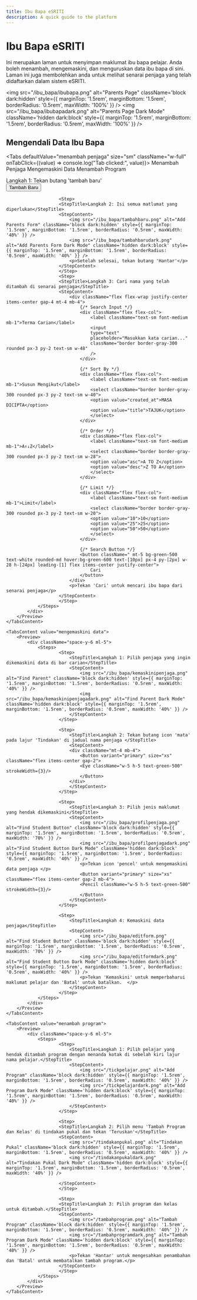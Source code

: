 ```yaml
---
title: Ibu Bapa eSRITI 
description: A quick guide to the platform
---
```


# Ibu Bapa eSRITI

Ini merupakan laman untuk menyimpan maklumat ibu bapa pelajar. Anda boleh menambah, mengemaskini, dan menguruskan data ibu bapa di sini. Laman ini juga membolehkan anda untuk melihat senarai penjaga yang telah didaftarkan dalam sistem eSRITI.

<img src="/ibu_bapa/ibubapa.png" alt="Parents Page" className='block dark:hidden' style={{ marginTop: '1.5rem', marginBottom: '1.5rem', borderRadius: '0.5rem', maxWidth: '100%' }} />
<img src="/ibu_bapa/ibubapadark.png" alt="Parents Page Dark Mode" className='hidden dark:block' style={{ marginTop: '1.5rem', marginBottom: '1.5rem', borderRadius: '0.5rem', maxWidth: '100%' }} />


## Mengendali Data Ibu Bapa

<Tabs defaultValue="menambah penjaga" size="sm" className="w-full" onTabClick={(value) => console.log("Tab clicked:", value)}>
  <TabsList className="grid grid-cols-2 sm:grid-cols-4 w-full gap-5 text-center">
    <Tab value="menambah penjaga" className="min-w-0 truncate">Menambah Penjaga</Tab>
    <Tab value="mengemaskini data" className="min-w-0 truncate">Mengemaskini Data</Tab>
    <Tab value="menambah program" className="min-w-0 truncate">Menambah Program</Tab>
   </TabsList>
    <TabsContent value="menambah penjaga">
        <Preview>
            <div className="space-y-6 ml-5"> 
                <Steps>
                        <Step>
                            <StepTitle>Langkah 1: Tekan butang 'tambah baru'</StepTitle>
                            <StepContent>
                            <div className="mt-4 mb-4">
                                <Button variant="primary" size="xs" className="flex items-center gap-2">
                                <Plus className="w-3 h-3" />
                                Tambah Baru
                                </Button>
                            </div>
                            </StepContent>
                        </Step>

                        <Step>
                        <StepTitle>Langkah 2: Isi semua matlumat yang diperlukan</StepTitle>
                        <StepContent>
                            <img src="/ibu_bapa/tambahbaru.png" alt="Add Parents Form" className='block dark:hidden' style={{ marginTop: '1.5rem', marginBottom: '1.5rem', borderRadius: '0.5rem', maxWidth: '40%' }} />
                            <img src="/ibu_bapa/tambahbarudark.png" alt="Add Parents Form Dark Mode" className='hidden dark:block' style={{ marginTop: '1.5rem', marginBottom: '1.5rem', borderRadius: '0.5rem', maxWidth: '40%' }} />
                            <p>Setelah selesai, tekan butang 'Hantar'</p>
                        </StepContent>
                        </Step>
                        <Step>
                        <StepTitle>Langkah 3: Cari nama yang telah ditambah di senarai penjaga</StepTitle>
                        <StepContent>
                            <div className="flex flex-wrap justify-center items-center gap-4 mt-4 mb-4">
                                {/* Search Input */}
                                <div className="flex flex-col">
                                    <label className="text-sm font-medium mb-1">Terma Carian</label>
                                    <input
                                    type="text"
                                    placeholder="Masukkan kata carian..."
                                    className="border border-gray-300 rounded px-3 py-2 text-sm w-48"
                                    />
                                </div>

                                {/* Sort By */}
                                <div className="flex flex-col">
                                    <label className="text-sm font-medium mb-1">Susun Mengikut</label>
                                    <select className="border border-gray-300 rounded px-3 py-2 text-sm w-40">
                                    <option value="created_at">MASA DICIPTA</option>
                                    <option value="title">TAJUK</option>
                                    </select>
                                </div>

                                {/* Order */}
                                <div className="flex flex-col">
                                    <label className="text-sm font-medium mb-1">A↑↓Z</label>
                                    <select className="border border-gray-300 rounded px-3 py-2 text-sm w-28">
                                    <option value="asc">A TO Z</option>
                                    <option value="desc">Z TO A</option>
                                    </select>
                                </div>

                                {/* Limit */}
                                <div className="flex flex-col">
                                    <label className="text-sm font-medium mb-1">Limit</label>
                                    <select className="border border-gray-300 rounded px-3 py-2 text-sm w-20">
                                    <option value="10">10</option>
                                    <option value="25">25</option>
                                    <option value="50">50</option>
                                    </select>
                                </div>

                                {/* Search Button */}
                                <button className=" mt-5 bg-green-500 text-white rounded-md hover:bg-green-600 text-[10px] px-4 py-[2px] w-28 h-[24px] leading-[1] flex items-center justify-center">
                                    Cari
                                </button>
                            </div>
                            <p>Tekan 'Cari' untuk mencari ibu bapa dari senarai penjaga</p>
                        </StepContent>
                        </Step>
                </Steps>
            </div> 
        </Preview>
    </TabsContent>

    <TabsContent value="mengemaskini data">
        <Preview>
            <div className="space-y-6 ml-5"> 
                <Steps>
                        <Step>
                            <StepTitle>Langkah 1: Pilih penjaga yang ingin dikemaskini data di bar carian</StepTitle>
                            <StepContent>
                                <img src="/ibu_bapa/kemaskinipenjaga.png" alt="Find Parent" className='block dark:hidden' style={{ marginTop: '1.5rem', marginBottom: '1.5rem', borderRadius: '0.5rem', maxWidth: '40%' }} />
                                <img src="/ibu_bapa/kemaskinipenjagadark.png" alt="Find Parent Dark Mode" className='hidden dark:block' style={{ marginTop: '1.5rem', marginBottom: '1.5rem', borderRadius: '0.5rem', maxWidth: '40%' }} />
                            </StepContent>
                        </Step>

                        <Step>
                            <StepTitle>Langkah 2: Tekan butang icon 'mata' pada lajur 'Tindakan' di jadual nama penjaga </StepTitle>
                            <StepContent>
                            <div className="mt-4 mb-4">
                                <Button variant="primary" size="xs" className="flex items-center gap-2">
                                <Eye className="w-5 h-5 text-green-500" strokeWidth={3}/>
                                </Button>
                            </div>
                            </StepContent>
                        </Step>

                        <Step>
                            <StepTitle>Langkah 3: Pilih jenis maklumat yang hendak dikemaskini</StepTitle>
                            <StepContent>
                                <img src="/ibu_bapa/profilpenjaga.png" alt="Find Student Button" className='block dark:hidden' style={{ marginTop: '1.5rem', marginBottom: '1.5rem', borderRadius: '0.5rem', maxWidth: '70%' }} />
                                <img src="/ibu_bapa/profilpenjagadark.png" alt="Find Student Button Dark Mode" className='hidden dark:block' style={{ marginTop: '1.5rem', marginBottom: '1.5rem', borderRadius: '0.5rem', maxWidth: '40%' }} />
                                <p>Tekan icon 'pencel' untuk mengemaskini data penjaga </p>
                                <Button variant="primary" size="xs" className="flex items-center gap-2 mb-4">
                                <Pencil className="w-5 h-5 text-green-500" strokeWidth={3}/>
                                </Button>
                            </StepContent>
                        </Step>

                        <Step>
                            <StepTitle>Langkah 4: Kemaskini data penjaga</StepTitle>
                            <StepContent>
                                <img src="/ibu_bapa/editform.png" alt="Find Student Button" className='block dark:hidden' style={{ marginTop: '1.5rem', marginBottom: '1.5rem', borderRadius: '0.5rem', maxWidth: '70%' }} />
                                <img src="/ibu_bapa/editformdark.png" alt="Find Student Button Dark Mode" className='hidden dark:block' style={{ marginTop: '1.5rem', marginBottom: '1.5rem', borderRadius: '0.5rem', maxWidth: '40%' }} />
                                <p>Tekan 'Kemaskini' untuk memperbaharui maklumat pelajar dan 'Batal' untuk batalkan.  </p>
                            </StepContent>
                        </Step>
                </Steps>
            </div> 
        </Preview>
    </TabsContent>

    <TabsContent value="menambah program">
        <Preview>
            <div className="space-y-6 ml-5"> 
                <Steps>
                        <Step>
                            <StepTitle>Langkah 1: Pilih pelajar yang hendak ditambah program dengan menanda kotak di sebelah kiri lajur nama pelajar.</StepTitle>
                            <StepContent>
                                <img src="/tickpelajar.png" alt="Add Program" className='block dark:hidden' style={{ marginTop: '1.5rem', marginBottom: '1.5rem', borderRadius: '0.5rem', maxWidth: '40%' }} />
                                <img src="/tickpelajardark.png" alt="Add Program Dark Mode" className='hidden dark:block' style={{ marginTop: '1.5rem', marginBottom: '1.5rem', borderRadius: '0.5rem', maxWidth: '40%' }} />
                            </StepContent>
                        </Step>

                        <Step>
                        <StepTitle>Langkah 2: Pilih menu 'Tambah Program dan Kelas' di tindakan pukal dan tekan 'Teruskan'</StepTitle>
                        <StepContent>
                            <img src="/tindakanpukal.png" alt="Tindakan Pukal" className='block dark:hidden' style={{ marginTop: '1.5rem', marginBottom: '1.5rem', borderRadius: '0.5rem', maxWidth: '40%' }} />
                            <img src="/tindakanpukaldark.png" alt="Tindakan Pukal Dark Mode" className='hidden dark:block' style={{ marginTop: '1.5rem', marginBottom: '1.5rem', borderRadius: '0.5rem', maxWidth: '40%' }} />
            
                        </StepContent>
                        </Step>

                        <Step>
                        <StepTitle>Langkah 3: Pilih program dan kelas untuk ditambah.</StepTitle>
                        <StepContent>
                            <img src="/tambahprogram.png" alt="Tambah Program" className='block dark:hidden' style={{ marginTop: '1.5rem', marginBottom: '1.5rem', borderRadius: '0.5rem', maxWidth: '40%' }} />
                            <img src="/tambahprogramdark.png" alt="Tambah Program Dark Mode" className='hidden dark:block' style={{ marginTop: '1.5rem', marginBottom: '1.5rem', borderRadius: '0.5rem', maxWidth: '40%' }} />
                            <p>Tekan 'Hantar' untuk mengesahkan penambahan dan 'Batal' untuk membatalkan tambah program.</p>
                        </StepContent>
                        </Step>
                </Steps>
            </div> 
        </Preview>
    </TabsContent>

    
</Tabs>

























